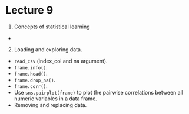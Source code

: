 # Lecture 9 {.unnumbered}

1. Concepts of statistical learning
  * 
2. Loading and exploring data.
  * `read_csv` (index_col and na argument).
  * `frame.info()`.
  * `frame.head()`.
  * `frame.drop_na()`.
  * `frame.corr()`.
  * Use `sns.pairplot(frame)` to plot the pairwise correlations between all numeric variables in a data frame.
  * Removing and replacing data.